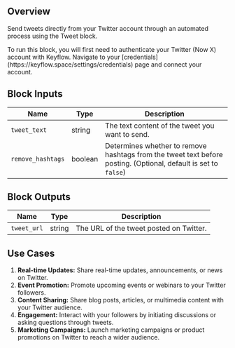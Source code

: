 ## Overview

Send tweets directly from your Twitter account through an automated process using the Tweet block.

<Note>
  To run this block, you will first need to authenticate your Twitter (Now X)
  account with Keyflow. Navigate to your
  [credentials](https://keyflow.space/settings/credentials) page and connect
  your account.
</Note>

## Block Inputs

| Name              | Type    | Description                                                                                                     |
| ----------------- | ------- | --------------------------------------------------------------------------------------------------------------- |
| `tweet_text`      | string  | The text content of the tweet you want to send.                                                                 |
| `remove_hashtags` | boolean | Determines whether to remove hashtags from the tweet text before posting. (Optional, default is set to `false`) |

## Block Outputs

| Name        | Type   | Description                             |
| ----------- | ------ | --------------------------------------- |
| `tweet_url` | string | The URL of the tweet posted on Twitter. |

## Use Cases

1. **Real-time Updates:** Share real-time updates, announcements, or news on Twitter.
2. **Event Promotion:** Promote upcoming events or webinars to your Twitter followers.
3. **Content Sharing:** Share blog posts, articles, or multimedia content with your Twitter audience.
4. **Engagement:** Interact with your followers by initiating discussions or asking questions through tweets.
5. **Marketing Campaigns:** Launch marketing campaigns or product promotions on Twitter to reach a wider audience.
